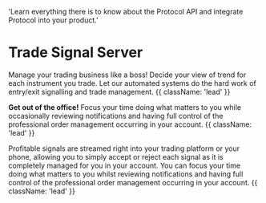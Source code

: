 
  'Learn everything there is to know about the Protocol API and integrate Protocol into your product.'

<HeroPattern />

# Trade Signal Server

Manage your trading business like a boss! Decide your view of trend for each instrument you trade. Let our automated systems do the hard work of entry/exit signalling and trade management. {{ className: 'lead' }}

**Get out of the office!** Focus your time doing what matters to you while occasionally reviewing notifications and having full control of the professional order management occurring in your account. {{ className: 'lead' }}

Profitable signals are streamed right into your trading platform or your phone, allowing you to simply accept or reject each signal as it is completely managed for you in your account. You can focus your time doing what matters to you whilst reviewing notifications and having full control of the professional order management occurring in your account. {{ className: 'lead' }}

<Guides />


